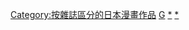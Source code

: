 [[Category:按雜誌區分的日本漫畫作品|Category:按雜誌區分的日本漫畫作品]]
[[Category:史克威爾艾尼克斯的漫畫雜誌|G]]
[[Category:GANGAN_POWERED|*]]
[[Category:月刊GANGAN_WING|*]]
